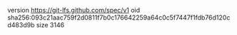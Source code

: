 version https://git-lfs.github.com/spec/v1
oid sha256:093c21aac759f2d0811f7b0c176642259a64c0c5f7447f1fdb76d120cd483d9b
size 3146
